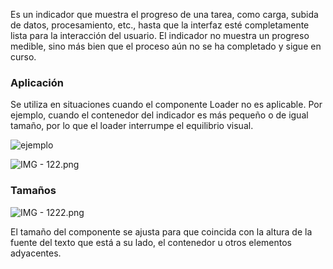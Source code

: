 Es un indicador que muestra el progreso de una tarea, como carga, subida de datos, procesamiento, etc., hasta que la interfaz esté completamente lista para la interacción del usuario. El indicador no muestra un progreso medible, sino más bien que el proceso aún no se ha completado y sigue en curso.

### Aplicación

Se utiliza en situaciones cuando el componente Loader no es aplicable. Por ejemplo, cuando el contenedor del indicador es más pequeño o de igual tamaño, por lo que el loader interrumpe el equilibrio visual.

![ejemplo](/static/images/design/Spin/example.png)

![IMG - 122.png](/static/images/design/Spin/IMG_-_122.png)

### Tamaños

![IMG - 1222.png](/static/images/design/Spin/IMG_-_1222.png)

El tamaño del componente se ajusta para que coincida con la altura de la fuente del texto que está a su lado, el contenedor u otros elementos adyacentes.